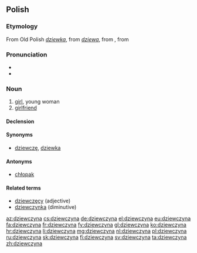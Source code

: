==Polish==

===Etymology===
From Old Polish ''[[dziewka]]'', from ''[[dziewa]]'', from {{proto|Slavic|děva|lang=pl}}, from {{proto|Indo-European|dhē-|lang=pl}}

===Pronunciation===
* {{IPA|/ʥɛfˈt͡ʂɨna/|lang=pl}}
* {{audio|pl-dziewczyna.ogg|audio}}

===Noun===
{{head|pl|noun|g=f}}

# [[girl]], young woman
# [[girlfriend]]

====Declension====
{{pl-decl-noun
|dziewczyna|dziewczyny
|dziewczyny|dziewczyn
|dziewczynie|dziewczynom
|dziewczynę|dziewczyny
|dziewczyną|dziewczynami
|dziewczynie|dziewczynach
|dziewczyno|dziewczyny
}}

====Synonyms====
*[[dziewczę]], [[dziewka]]

====Antonyms====
* [[chłopak]]

====Related terms====
* [[dziewczęcy]] (adjective)
* [[dziewczynka]] (diminutive)

[[az:dziewczyna]]
[[cs:dziewczyna]]
[[de:dziewczyna]]
[[el:dziewczyna]]
[[eu:dziewczyna]]
[[fa:dziewczyna]]
[[fr:dziewczyna]]
[[fy:dziewczyna]]
[[gl:dziewczyna]]
[[ko:dziewczyna]]
[[hr:dziewczyna]]
[[li:dziewczyna]]
[[mg:dziewczyna]]
[[nl:dziewczyna]]
[[pl:dziewczyna]]
[[ru:dziewczyna]]
[[sk:dziewczyna]]
[[fi:dziewczyna]]
[[sv:dziewczyna]]
[[ta:dziewczyna]]
[[zh:dziewczyna]]